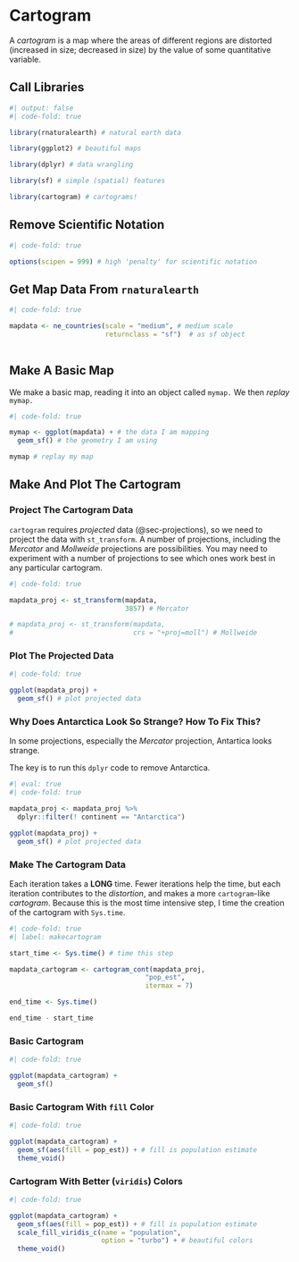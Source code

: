 # Cartogram

A *cartogram* is a map where the areas of different regions are distorted (increased in size; decreased in size) by the value of some quantitative variable.

## Call Libraries

```r
#| output: false
#| code-fold: true

library(rnaturalearth) # natural earth data

library(ggplot2) # beautiful maps

library(dplyr) # data wrangling

library(sf) # simple (spatial) features

library(cartogram) # cartograms!

```

## Remove Scientific Notation

```r
#| code-fold: true

options(scipen = 999) # high 'penalty' for scientific notation

```

## Get Map Data From `rnaturalearth`

```r
#| code-fold: true

mapdata <- ne_countries(scale = "medium", # medium scale
                        returnclass = "sf")  # as sf object
  
```

## Make A Basic Map

We make a basic map, reading it into an object called `mymap.` We then *replay* `mymap.`

```r
#| code-fold: true

mymap <- ggplot(mapdata) + # the data I am mapping
  geom_sf() # the geometry I am using

mymap # replay my map

```

## Make And Plot The Cartogram

### Project The Cartogram Data

::: {.callout-tip}
`cartogram` requires *projected* data (@sec-projections), so we need to project the data with `st_transform`. A number of projections, including the *Mercator* and *Mollweide* projections are possibilities. You may need to experiment with a number of projections to see which ones work best in any particular cartogram.
:::

```r
#| code-fold: true

mapdata_proj <- st_transform(mapdata,
                             3857) # Mercator

# mapdata_proj <- st_transform(mapdata, 
#                              crs = "+proj=moll") # Mollweide
```

### Plot The Projected Data

```r
#| code-fold: true

ggplot(mapdata_proj) + 
  geom_sf() # plot projected data

```

::: {.callout-tip}
### Why Does Antarctica Look So Strange? How To Fix This?

In some projections, especially the *Mercator* projection, Antartica looks strange.

The key is to run this `dplyr` code to remove Antarctica.

```r
#| eval: true
#| code-fold: true

mapdata_proj <- mapdata_proj %>% 
  dplyr::filter(! continent == "Antarctica")

ggplot(mapdata_proj) + 
  geom_sf() # plot projected data

```
:::

### Make The Cartogram Data

::: {.callout-tip}
Each iteration takes a **LONG** time. Fewer iterations help the time, but each iteration contributes to the *distortion*, and makes a more `cartogram`-like *cartogram*. Because this is the most time intensive step, I time the creation of the cartogram with `Sys.time`.
:::

```r
#| code-fold: true
#| label: makecartogram

start_time <- Sys.time() # time this step

mapdata_cartogram <- cartogram_cont(mapdata_proj, 
                                  "pop_est", 
                                  itermax = 7)

end_time <- Sys.time()

end_time - start_time

```

### Basic Cartogram

```r
#| code-fold: true

ggplot(mapdata_cartogram) + 
  geom_sf()

```


### Basic Cartogram With `fill` Color

```r
#| code-fold: true

ggplot(mapdata_cartogram) + 
  geom_sf(aes(fill = pop_est)) + # fill is population estimate
  theme_void()

```

### Cartogram With Better (`viridis`) Colors

```r
#| code-fold: true

ggplot(mapdata_cartogram) + 
  geom_sf(aes(fill = pop_est)) + # fill is population estimate
  scale_fill_viridis_c(name = "population",
                       option = "turbo") + # beautiful colors
  theme_void()

```



